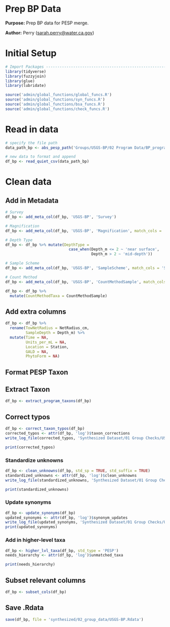 # Prep BP Data

**Purpose:** Prep BP data for PESP merge.

**Author:** Perry ([sarah.perry\@water.ca.gov](mailto:sarah.perry@water.ca.gov){.email})

# Initial Setup
```r
# Import Packages ---------------------------------------------------------
library(tidyverse)
library(fuzzyjoin)
library(glue)
library(lubridate)

source('admin/global_functions/global_funcs.R')
source('admin/global_functions/syn_funcs.R')
source('admin/global_functions/bsa_funcs.R')
source('admin/global_functions/check_funcs.R')
```

# Read in data
```r
# specify the file path
data_path_bp <- abs_pesp_path('Groups/USGS-BP/02 Program Data/BP_program_draft.csv')

# new data to format and append
df_bp <- read_quiet_csv(data_path_bp)
```

# Clean data

## Add in Metadata
```r
# Survey
df_bp <- add_meta_col(df_bp, 'USGS-BP', 'Survey')

# Magnification
df_bp <- add_meta_col(df_bp, 'USGS-BP', 'Magnification', match_cols = 'SampleMethod')

# Depth Type
df_bp <- df_bp %>% mutate(DepthType = 
                            case_when(Depth_m <= 2 ~ 'near surface',
                                      Depth_m > 2 ~ 'mid-depth'))

# Sample Scheme
df_bp <- add_meta_col(df_bp, 'USGS-BP', 'SampleScheme', match_cols = 'SampleMethod')

# Count Method
df_bp <- add_meta_col(df_bp, 'USGS-BP', 'CountMethodSample', match_cols = 'SampleMethod')

df_bp <- df_bp %>%
  mutate(CountMethodTaxa = CountMethodSample)
```

## Add extra columns
```r
df_bp <- df_bp %>% 
  rename(TowNetRadius = NetRadius_cm,
         SampleDepth = Depth_m) %>%
  mutate(Time = NA,
         Units_per_mL = NA,
         Location = Station,
         GALD = NA,
         PhytoForm = NA)
```

## Format PESP Taxon
## Extract Taxon
```r
df_bp <- extract_program_taxons(df_bp)
```

## Correct typos
```r
df_bp <- correct_taxon_typos(df_bp)
corrected_typos <- attr(df_bp, 'log')$taxon_corrections
write_log_file(corrected_typos, 'Synthesized Dataset/01 Group Checks/USGS-BP/tables/BP_corrected_typos.csv')

print(corrected_typos)
```

### Standardize unknowns
```r
df_bp <- clean_unknowns(df_bp, std_sp = TRUE, std_suffix = TRUE)
standardized_unknowns <- attr(df_bp, 'log')$clean_unknowns
write_log_file(standardized_unknowns, 'Synthesized Dataset/01 Group Checks/USGS-BP/tables/BP_standardized_unknowns.csv')

print(standardized_unknowns)
```

### Update synonyms
```r
df_bp <- update_synonyms(df_bp)
updated_synonyms <- attr(df_bp, 'log')$synonym_updates
write_log_file(updated_synonyms, 'Synthesized Dataset/01 Group Checks/USGS-BP/tables/BP_updated_synonyms.csv')
print(updated_synonyms)
```

### Add in higher-level taxa
```r
df_bp <- higher_lvl_taxa(df_bp, std_type = 'PESP')
needs_hierarchy <- attr(df_bp, 'log')$unmatched_taxa

print(needs_hierarchy)
```


## Subset relevant columns
```r
df_bp <- subset_cols(df_bp)
```


## Save .Rdata
```r
save(df_bp, file = 'synthesized/02_group_data/USGS-BP.Rdata')
```


